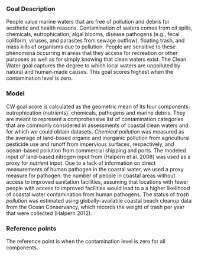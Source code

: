 ### Goal Description

People value marine waters that are free of pollution and debris for aesthetic and health reasons. Contamination of waters comes from oil spills, chemicals, eutrophication, algal blooms, disease pathogens (e.g., fecal coliform, viruses, and parasites from sewage outflow), floating trash, and mass kills of organisms due to pollution. People are sensitive to these phenomena occurring in areas that they access for recreation or other purposes as well as for simply knowing that clean waters exist. The Clean Water goal captures the degree to which local waters are unpolluted by natural and human-made causes. This goal scores highest when the contamination level is zero.

### Model

CW goal score is calculated as the geometric mean of its four components: eutrophication (nutrients), chemicals, pathogens and marine debris. They are meant to represent a comprohensive list of contamination categories that are commonly considered in assessments of coastal clean waters and for which we could obtain datasets. _Chemical pollution_ was measured as the average of land-based organic and inorganic pollution from agricultural pesticide use and runoff from impervious surfaces, respectively, and ocean-based pollution from commercial shipping and ports. The modeled input of land-based nitrogen input from (Halpern et al. 2008) was used as a proxy for _nutrient_ input. Due to a lack of information on direct measurements of human pathogen in the coastal water, we used a proxy measure for pathogen: the number of people in coastal areas without access to improved sanitation facilities, assuming that locations with fewer people with access to improved facilities would lead to a a higher likelihood of coastal water contamination from human pathogens. The status of _trash pollution_ was estimated using globally-available coastal beach cleanup data from the Ocean Conservancy, which records the weight of trash per year that were collected (Halpern 2012). 

### Reference points 

The reference point is when the contamination level is zero for all components.






